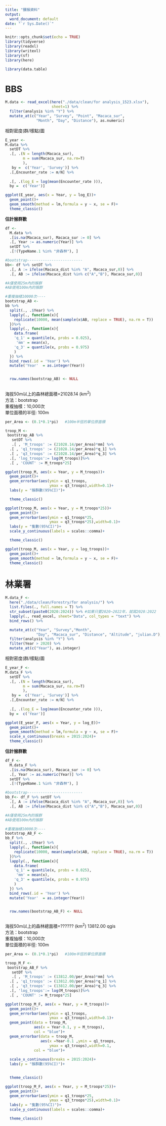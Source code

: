 ```yaml
---
title: "獼猴資料"
output:
  word_document: default
date: "`r Sys.Date()`"
---
```


```r
knitr::opts_chunk$set(echo = TRUE)
library(tidyverse)
library(readxl)
library(writexl)
library(sf)
library(here)

library(data.table)

```

# **BBS** 
```r

M.data <- read_excel(here("./data/clean/for analysis_1523.xlsx"),
                     sheet=1) %>% 
  filter(analysis %in% "Y") %>%
  mutate_at(c("Year", "Survey", "Point", "Macaca_sur",
              "Month", "Day", "Distance"), as.numeric)
```

相對密度(群/樣點)圖  
```r

E_year <-
M.data %>% 
  setDT %>% 
  .[, .(N = length(Macaca_sur),
        m = sum(Macaca_sur, na.rm=T)
        ),
   by =  c('Year', 'Survey')] %>% 
  .[,Encounter_rate := m/N] %>% 
  
  .[, .(log_E = log(mean(Encounter_rate ))),
  by =  c('Year')] 

```


```r

ggplot(E_year, aes(x = Year, y = log_E))+
  geom_point()+
  geom_smooth(method = lm,formula = y ~ x, se = F)+
  theme_classic()

```
  

\newpage  

**估計猴群數** 

```r
df <- 
  M.data %>% 
  .[is.na(Macaca_sur), Macaca_sur := 0] %>% 
  .[, Year := as.numeric(Year)] %>% 
  setDT %>% 
  .[!(TypeName.1 %in% "非森林"), ]

#bootstrap-------------------------
bb<- df %>% setDT %>% 
  .[, A := ifelse(Macaca_dist %in% "A", Macaca_sur,0)] %>% 
  .[, AB := ifelse(Macaca_dist %in% c("A","B"), Macaca_sur,0)]

#A僅使用25m內的猴群
#AB使用100m內的猴群

```

```r

#重複抽樣10000次----
bootstrap_AB <- 
bb %>% 
  split(., .$Year) %>% 
  lapply(., function(x){
    replicate(10000, mean(sample(x$AB, replace = TRUE), na.rm = T)) 
  })%>% 
  lapply(., function(x){
    data.frame(
    'q_1' = quantile(x, probs = 0.025),
     'mm' = mean(x),
    'q_3' = quantile(x, probs = 0.975)
    )
  }) %>% 
  bind_rows(.id = 'Year') %>% 
  mutate('Year'  = as.integer(Year))


  row.names(bootstrap_AB) <- NULL
      


```


海拔50m以上的森林總面積=21028.14 (km^2^)  
方法：bootstrap  
重複抽樣：10,000次  
單位面積的半徑: 100m  


```r
per_Area <- (0.1*0.1*pi)   #100m半徑的單位原面積

troop_M <- 
 bootstrap_AB %>%
   setDT %>% 
   .[ , 'M_troops' := (21028.14/per_Area)*mm] %>% 
  .[ , 'q1_troops' := (21028.14/per_Area)*q_1] %>% 
  .[ , 'q3_troops' := (21028.14/per_Area)*q_3] %>% 
  .[, 'log_troops':= log(M_troops)]%>% 
  .[ , 'COUNT' := M_troops*25] 


```


```r

ggplot(troop_M, aes(x = Year, y = M_troops))+
  geom_point()+
  geom_errorbar(aes(ymin = q1_troops,
                    ymax = q3_troops),width=0.1)+
  labs(y = "猴群數(95%CI)")+

  theme_classic()

```

```r

ggplot(troop_M, aes(x = Year, y = M_troops*25))+
  geom_point()+
  geom_errorbar(aes(ymin = q1_troops*25,
                    ymax = q3_troops*25),width=0.1)+
  labs(y = "隻數(95%CI)")+
  scale_y_continuous(labels = scales::comma)+

  theme_classic()

```
   


```r

ggplot(troop_M, aes(x = Year, y = log_troops))+
  geom_point()+
  geom_smooth(method = lm,formula = y ~ x, se = F)+
  theme_classic()


```



# **林業署**  

```r

M.data_F <- 
  here("./data/clean/Forestry/for analysis/") %>% 
  list.files(., full.names = T) %>% 
  str_subset(paste0(2020:2024)) %>% #如果只要2020~2022年，就寫2020:2022
  lapply(., read_excel, sheet="Data", col_types = "text") %>% 
  bind_rows() %>% 

  mutate_at(c("Year", "Survey","Month",
              "Day", "Macaca_sur", "Distance", "Altitude", "julian.D"), as.numeric) %>% 
  filter(analysis %in% "Y") %>% 
  filter(Year > 2020) %>% 
  mutate_at(c("Year"), as.integer)
```

相對密度(群/樣點)圖  
```r

E_year_F <-
M.data_F %>% 
  setDT %>% 
  .[, .(N = length(Macaca_sur),
        m = sum(Macaca_sur, na.rm=T)
        ),
   by =  c('Year', 'Survey')] %>% 
  .[,Encounter_rate := m/N] %>% 
  
  .[, .(log_E = log(mean(Encounter_rate ))),
  by =  c('Year')] 

```


```r

ggplot(E_year_F, aes(x = Year, y = log_E))+
  geom_point()+
  geom_smooth(method = lm,formula = y ~ x, se = F)+
  scale_x_continuous(breaks = 2015:2024)+
  theme_classic()

```



\newpage  

**估計猴群數** 

```r
df_F <- 
  M.data_F %>% 
  .[is.na(Macaca_sur), Macaca_sur := 0] %>% 
  .[, Year := as.numeric(Year)] %>% 
  setDT %>% 
  .[!(TypeName.1 %in% "非森林"), ]

#bootstrap-------------------------
bb_F<- df_F %>% setDT %>% 
  .[, A := ifelse(Macaca_dist %in% "A", Macaca_sur,0)] %>% 
  .[, AB := ifelse(Macaca_dist %in% c("A","B"), Macaca_sur,0)]

#A僅使用25m內的猴群
#AB使用100m內的猴群

```

```r

#重複抽樣10000次----
bootstrap_AB_F <- 
bb_F %>% 
  split(., .$Year) %>% 
  lapply(., function(x){
    replicate(10000, mean(sample(x$AB, replace = TRUE), na.rm = T)) 
  })%>% 
  lapply(., function(x){
    data.frame(
    'q_1' = quantile(x, probs = 0.025),
     'mm' = mean(x),
    'q_3' = quantile(x, probs = 0.975)
    )
  }) %>% 
  bind_rows(.id = 'Year') %>% 
  mutate('Year'  = as.integer(Year))


  row.names(bootstrap_AB_F) <- NULL
      


```

海拔50m以上的森林總面積=?????? (km^2^)  13812.00 qgis  
方法：bootstrap  
重複抽樣：10,000次  
單位面積的半徑: 100m  


```r
per_Area <- (0.1*0.1*pi)   #100m半徑的單位原面積

troop_M_F <- 
 bootstrap_AB_F %>%
   setDT %>% 
   .[ , 'M_troops' := (13812.00/per_Area)*mm] %>% 
  .[ , 'q1_troops' := (13812.00/per_Area)*q_1] %>% 
  .[ , 'q3_troops' := (13812.00/per_Area)*q_3] %>% 
  .[, 'log_troops':= log(M_troops)]%>% 
  .[ , 'COUNT' := M_troops*25] 


```


```r

ggplot(troop_M_F, aes(x = Year, y = M_troops))+
  geom_point()+
  geom_errorbar(aes(ymin = q1_troops,
                    ymax = q3_troops),width=0.1)+
  geom_point(data = troop_M,
             aes(x = Year-0.1, y = M_troops),
             col = "blue")+
  geom_errorbar(data = troop_M,
                aes(x =Year-0.1 ,ymin = q1_troops,
                    ymax = q3_troops),width=0.1,
             col = "blue")+
  
  scale_x_continuous(breaks = 2015:2024)+
  labs(y = "猴群數(95%CI)")+
  

  theme_classic()

```




```r

ggplot(troop_M_F, aes(x = Year, y = M_troops*25))+
  geom_point()+
  geom_errorbar(aes(ymin = q1_troops*25,
                    ymax = q3_troops*25),width=0.1)+
  labs(y = "隻數(95%CI)")+
  scale_y_continuous(labels = scales::comma)+

  theme_classic()

```